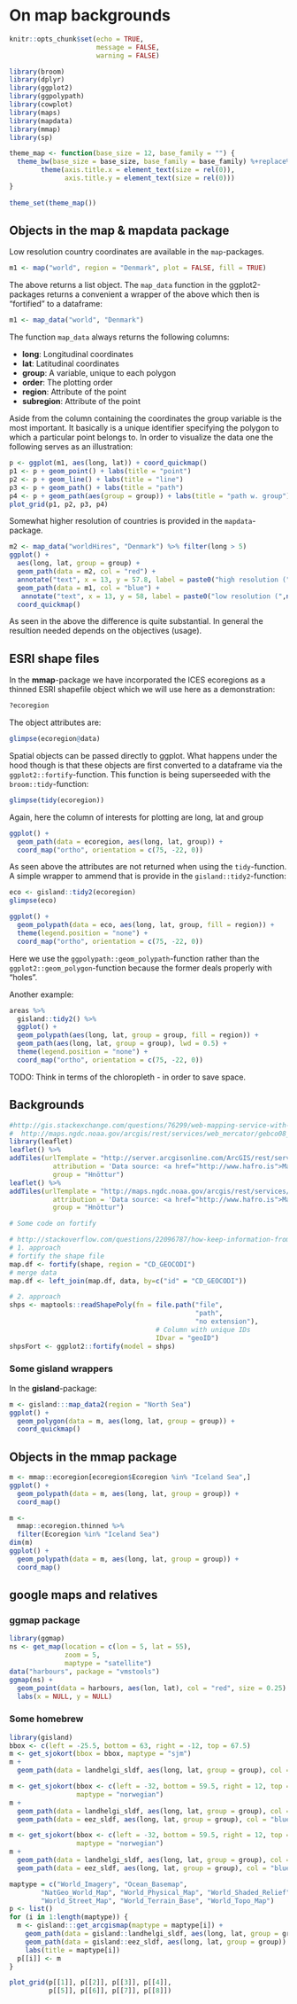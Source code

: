# On map backgrounds {#map}

```r
knitr::opts_chunk$set(echo = TRUE, 
                      message = FALSE, 
                      warning = FALSE)
```


```r
library(broom)
library(dplyr)
library(ggplot2)
library(ggpolypath)
library(cowplot)
library(maps)
library(mapdata)
library(mmap)
library(sp)

theme_map <- function(base_size = 12, base_family = "") {
  theme_bw(base_size = base_size, base_family = base_family) %+replace% 
        theme(axis.title.x = element_text(size = rel(0)),
              axis.title.y = element_text(size = rel(0)))
}
  
theme_set(theme_map())
```

## Objects in the map & mapdata package

Low resolution country coordinates are available in the `map`-packages.

```r
m1 <- map("world", region = "Denmark", plot = FALSE, fill = TRUE)
```

The above returns a list object. The `map_data` function in the ggplot2-packages returns a convenient a wrapper of the above which then is "fortified" to a dataframe:

```r
m1 <- map_data("world", "Denmark")
```

The function `map_data` always returns the following columns:

* __long__: Longitudinal coordinates
* __lat__:  Latitudinal coordinates
* __group__: A variable, unique to each polygon
* __order__: The plotting order
* __region__: Attribute of the point
* __subregion__: Attribute of the point

Aside from the column containing the coordinates the group variable is the most important. It basically is a unique identifier specifying the polygon to which a particular point belongs to. In order to visualize the data one the following serves as an illustration:
```r
p <- ggplot(m1, aes(long, lat)) + coord_quickmap()
p1 <- p + geom_point() + labs(title = "point")
p2 <- p + geom_line() + labs(title = "line")
p3 <- p + geom_path() + labs(title = "path")
p4 <- p + geom_path(aes(group = group)) + labs(title = "path w. group")
plot_grid(p1, p2, p3, p4)
```

Somewhat higher resolution of countries is provided in the `mapdata`-package.
 
```r
m2 <- map_data("worldHires", "Denmark") %>% filter(long > 5)
ggplot() +
  aes(long, lat, group = group) +
  geom_path(data = m2, col = "red") +
  annotate("text", x = 13, y = 57.8, label = paste0("high resolution (",nrow(m2)," data points)"), col = "red") +
  geom_path(data = m1, col = "blue") +
   annotate("text", x = 13, y = 58, label = paste0("low resolution (",nrow(m1)," data points)"), col = "blue") +
  coord_quickmap()
```

As seen in the above the difference is quite substantial. In general the resultion needed depends on the objectives (usage).

## ESRI shape files

In the __mmap__-package we have incorporated the ICES ecoregions as a thinned ESRI shapefile object which we will use here as a demonstration:
```r
?ecoregion
```

The object attributes are:
```r
glimpse(ecoregion@data)
```

Spatial objects can be passed directly to ggplot. What happens under the hood though is that these objects are first converted to a dataframe via the `ggplot2::fortify`-function. This function is being superseeded with the `broom::tidy`-function:
```r
glimpse(tidy(ecoregion))
```

Again, here the column of interests for plotting are long, lat and group
```r
ggplot() +
  geom_path(data = ecoregion, aes(long, lat, group)) +
  coord_map("ortho", orientation = c(75, -22, 0))
```

As seen above the attributes are not returned when using the `tidy`-function. A simple wrapper to ammend that is provide in the `gisland::tidy2`-function:
```r
eco <- gisland::tidy2(ecoregion)
glimpse(eco)
```

```r
ggplot() +
  geom_polypath(data = eco, aes(long, lat, group, fill = region)) +
  theme(legend.position = "none") +
  coord_map("ortho", orientation = c(75, -22, 0))
```

Here we use the `ggpolypath::geom_polypath`-function rather than the `ggplot2::geom_polygon`-function because the former deals properly with "holes".

Another example:
```r
areas %>% 
  gisland::tidy2() %>% 
  ggplot() +
  geom_polypath(aes(long, lat, group = group, fill = region)) +
  geom_path(aes(long, lat, group = group), lwd = 0.5) +
  theme(legend.position = "none") +
  coord_map("ortho", orientation = c(75, -22, 0))
```

TODO: Think in terms of the chloropleth - in order to save space.

## Backgrounds

```r
#http://gis.stackexchange.com/questions/76299/web-mapping-service-with-gebco-bathymetry-data
#  http://maps.ngdc.noaa.gov/arcgis/rest/services/web_mercator/gebco08_contours/MapServer/tile/{z}/{y}/{x}
library(leaflet)
leaflet() %>% 
addTiles(urlTemplate = "http://server.arcgisonline.com/ArcGIS/rest/services/World_Imagery/MapServer/tile/{z}/{y}/{x}",
           attribution = 'Data source: <a href="http://www.hafro.is">Marine Rearch Institute</a>',
           group = "Hnöttur")
leaflet() %>% 
addTiles(urlTemplate = "http://maps.ngdc.noaa.gov/arcgis/rest/services/web_mercator/gebco08_contours/MapServer/tile/{z}/{y}/{x}",
           attribution = 'Data source: <a href="http://www.hafro.is">Marine Rearch Institute</a>',
           group = "Hnöttur")
```


```r
# Some code on fortify

# http://stackoverflow.com/questions/22096787/how-keep-information-from-shapefile-after-fortify
# 1. approach
# fortify the shape file
map.df <- fortify(shape, region = "CD_GEOCODI")
# merge data
map.df <- left_join(map.df, data, by=c("id" = "CD_GEOCODI"))

# 2. approach
shps <- maptools::readShapePoly(fn = file.path("file",
                                               "path",
                                               "no extension"),
                                     # Column with unique IDs
                                     IDvar = "geoID")
shpsFort <- ggplot2::fortify(model = shps)
```


### Some gisland wrappers

In the __gisland__-package:

```r
m <- gisland:::map_data2(region = "North Sea")
ggplot() +
  geom_polygon(data = m, aes(long, lat, group = group)) +
  coord_quickmap()
```

## Objects in the mmap package

```r
m <- mmap::ecoregion[ecoregion$Ecoregion %in% "Iceland Sea",]
ggplot() +
  geom_polypath(data = m, aes(long, lat, group = group)) +
  coord_map()

m <- 
  mmap::ecoregion.thinned %>% 
  filter(Ecoregion %in% "Iceland Sea")
dim(m)
ggplot() +
  geom_polypath(data = m, aes(long, lat, group = group)) +
  coord_map()
```

## google maps and relatives

### ggmap package

```r
library(ggmap)
ns <- get_map(location = c(lon = 5, lat = 55),
              zoom = 5,
              maptype = "satellite")
data("harbours", package = "vmstools")
ggmap(ns) +
  geom_point(data = harbours, aes(lon, lat), col = "red", size = 0.25) +
  labs(x = NULL, y = NULL)
```

### Some homebrew

```r
library(gisland)
bbox <- c(left = -25.5, bottom = 63, right = -12, top = 67.5)
m <- get_sjokort(bbox = bbox, maptype = "sjm")
m +
  geom_path(data = landhelgi_sldf, aes(long, lat, group = group), col = "red") 
```

```r
m <- get_sjokort(bbox <- c(left = -32, bottom = 59.5, right = 12, top = 70),
                 maptype = "norwegian")
m +
  geom_path(data = landhelgi_sldf, aes(long, lat, group = group), col = "red") +
  geom_path(data = eez_sldf, aes(long, lat, group = group), col = "blue") 
```

```r
m <- get_sjokort(bbox <- c(left = -32, bottom = 59.5, right = 12, top = 70),
                 maptype = "norwegian")
m +
  geom_path(data = landhelgi_sldf, aes(long, lat, group = group), col = "red") +
  geom_path(data = eez_sldf, aes(long, lat, group = group), col = "blue") 
```

```r
maptype = c("World_Imagery", "Ocean_Basemap", 
        "NatGeo_World_Map", "World_Physical_Map", "World_Shaded_Relief", 
        "World_Street_Map", "World_Terrain_Base", "World_Topo_Map")
p <- list()
for (i in 1:length(maptype)) {
  m <- gisland:::get_arcgismap(maptype = maptype[i]) +
    geom_path(data = gisland::landhelgi_sldf, aes(long, lat, group = group)) +
    geom_path(data = gisland::eez_sldf, aes(long, lat, group = group)) +
    labs(title = maptype[i])
  p[[i]] <- m
}

plot_grid(p[[1]], p[[2]], p[[3]], p[[4]],
          p[[5]], p[[6]], p[[7]], p[[8]])
```
